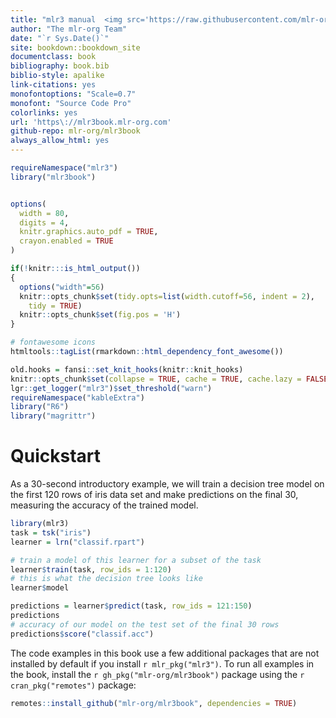 ```yaml
---
title: "mlr3 manual  <img src='https://raw.githubusercontent.com/mlr-org/mlr/master/man/figures/logo_navbar.png' width='50'> "
author: "The mlr-org Team"
date: "`r Sys.Date()`"
site: bookdown::bookdown_site
documentclass: book
bibliography: book.bib
biblio-style: apalike
link-citations: yes
monofontoptions: "Scale=0.7"
monofont: "Source Code Pro"
colorlinks: yes
url: 'https\://mlr3book.mlr-org.com'
github-repo: mlr-org/mlr3book
always_allow_html: yes
---
```


```r
requireNamespace("mlr3")
library("mlr3book")


options(
  width = 80,
  digits = 4,
  knitr.graphics.auto_pdf = TRUE,
  crayon.enabled = TRUE
)

if(!knitr:::is_html_output())
{
  options("width"=56)
  knitr::opts_chunk$set(tidy.opts=list(width.cutoff=56, indent = 2),
    tidy = TRUE)
  knitr::opts_chunk$set(fig.pos = 'H')
}

# fontawesome icons
htmltools::tagList(rmarkdown::html_dependency_font_awesome())

old.hooks = fansi::set_knit_hooks(knitr::knit_hooks)
knitr::opts_chunk$set(collapse = TRUE, cache = TRUE, cache.lazy = FALSE)
lgr::get_logger("mlr3")$set_threshold("warn")
requireNamespace("kableExtra")
library("R6")
library("magrittr")
```

# Quickstart {#quickstart .unnumbered}

As a 30-second introductory example, we will train a decision tree model on the first 120 rows of iris data set and make predictions on the final 30, measuring the accuracy of the trained model.

```r
library(mlr3)
task = tsk("iris")
learner = lrn("classif.rpart")

# train a model of this learner for a subset of the task
learner$train(task, row_ids = 1:120)
# this is what the decision tree looks like
learner$model

predictions = learner$predict(task, row_ids = 121:150)
predictions
# accuracy of our model on the test set of the final 30 rows
predictions$score("classif.acc")
```

The code examples in this book use a few additional packages that are not installed by default if you install `r mlr_pkg("mlr3")`.
To run all examples in the book, install the `r gh_pkg("mlr-org/mlr3book")` package using the `r cran_pkg("remotes")` package:

```r
remotes::install_github("mlr-org/mlr3book", dependencies = TRUE)
```
